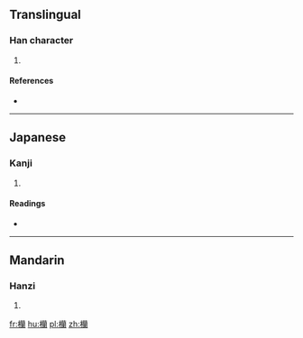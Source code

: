 ==Translingual==

===Han character===
{{Han char|rn=75|rad=木|as=21|sn=25|four=44927|canj=DTAW}}

# {{defn|Han|sort=木21}}

====References====
* {{Han ref|kx=0564.130|dkj=15967|dj=0953.170|hdz=21326.030|uh=6B17|ud=27415|bh=F8F3|bd=63731}}

----

==Japanese==

===Kanji===
{{ja-kanji|grade=|rs=木21}}

# {{defn|lang=ja|sort=木21}}

====Readings====
* {{ja-readings|on=[[らん]] (ran)|kun=[[てすり]] (tesuri)}}

----

==Mandarin==

===Hanzi===
{{cmn-hanzi|pin=[[lán]] ([[lan2]])|wg=lan<sup>2</sup>}}

# {{defn|lang=cmn|sort=木21}}

[[fr:欗]]
[[hu:欗]]
[[pl:欗]]
[[zh:欗]]